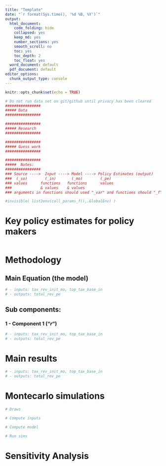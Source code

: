 ```yaml
---
title: "Template"
date: "`r format(Sys.time(), '%d %B, %Y')`"
output:
  html_document:
    code_folding: hide
    collapsed: yes
    keep_md: yes
    number_sections: yes
    smooth_scroll: no
    toc: yes
    toc_depth: 2
    toc_float: yes
  word_document: default
  pdf_document: default
editor_options:
  chunk_output_type: console
---
```

\def\blue{\color{blue}}


```r
knitr::opts_chunk$set(echo = TRUE)
```

```r
# Do not run data set on git/github until privacy has been cleared
################
##### Data  
################

################
##### Research
################

################
##### Guess work   
################

################
#####  Notes:
################
### Source ---->  Input ----> Model ----> Policy Estimates (output)
###  (_so)        (_in)       (_mo)        (_pe)
### values      functions   functions      values
###             & values    & values
### arguments in functions should used "_var" and functions should "_f"

#invisible( list2env(call_params_f(),.GlobalEnv) )

```


# Key policy estimates for policy makers  

```r

```

# Methodology

## Main Equation (the model)

\begin{equation}
y = f(x)
\label{eq:1}
\tag{1}
\end{equation}

```r
# - inputs: tax_rev_init_mo, top_tax_base_in
# - outputs: total_rev_pe
```


## Sub components:

### 1 - Component 1 ("$r$")

```r
# - inputs: tax_rev_init_mo, top_tax_base_in
# - outputs: total_rev_pe
```
# Main results
```r
# - inputs: tax_rev_init_mo, top_tax_base_in
# - outputs: total_rev_pe
```


# Montecarlo simulations  
```r
# Draws

# Compute inputs

# Compute model

# Run sims

```

# Sensitivity Analysis  
